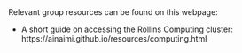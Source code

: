 
<br>

Relevant group resources can be found on this webpage: 

- A short guide on accessing the Rollins Computing cluster: https://ainaimi.github.io/resources/computing.html